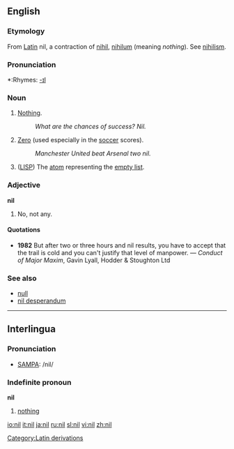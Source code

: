 ==English==

===Etymology===
From [[w:Latin|Latin]] nil, a contraction of [[nihil]], [[nihilum]] (meaning ''nothing''). See [[nihilism]].

===Pronunciation===
*:Rhymes: [[Rhymes:English:-ɪl|-ɪl]]

===Noun===
{{en-noun}}

# [[Nothing]].
#:''What are the chances of success?  Nil.''
# [[Zero]] (used especially in the [[soccer]] scores).
#:''Manchester United beat Arsenal two nil.''
# {{complang}} ([[LISP]]) The [[atom]] representing the [[empty list]].

===Adjective===
'''nil'''

# No, not any.

====Quotations====
*'''1982''' But after two or three hours and nil results, you have to accept that the trail is cold and you can't justify that level of manpower. &mdash; ''Conduct of Major Maxim'', Gavin Lyall, Hodder & Stoughton Ltd

===See also===
*[[null]]
*[[nil desperandum]]

[[Category:Latin derivations]]

----

==Interlingua==

===Pronunciation===
*[[SAMPA]]: /nil/

===Indefinite pronoun===
{{rfc-header|Indefinite pronoun}}
'''nil'''

# [[nothing]]

[[io:nil]]
[[it:nil]]
[[ja:nil]]
[[ru:nil]]
[[sl:nil]]
[[vi:nil]]
[[zh:nil]]